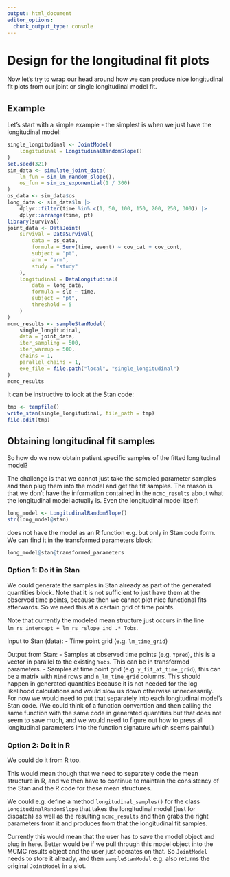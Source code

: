 ```yaml
---
output: html_document
editor_options: 
  chunk_output_type: console
---
```


# Design for the longitudinal fit plots

Now let's try to wrap our head around how we can produce nice longitudinal
fit plots from our joint or single longitudinal model fit.

## Example

Let's start with a simple example - the simplest is when we just have the
longitudinal model:

```r
single_longitudinal <- JointModel(
    longitudinal = LongitudinalRandomSlope()
)
set.seed(321)
sim_data <- simulate_joint_data(
    lm_fun = sim_lm_random_slope(),
    os_fun = sim_os_exponential(1 / 300)
)
os_data <- sim_data$os
long_data <- sim_data$lm |>
    dplyr::filter(time %in% c(1, 50, 100, 150, 200, 250, 300)) |>
    dplyr::arrange(time, pt)
library(survival)
joint_data <- DataJoint(
    survival = DataSurvival(
        data = os_data,
        formula = Surv(time, event) ~ cov_cat + cov_cont,
        subject = "pt",
        arm = "arm",
        study = "study"
    ),
    longitudinal = DataLongitudinal(
        data = long_data,
        formula = sld ~ time,
        subject = "pt",
        threshold = 5
    )
)
mcmc_results <- sampleStanModel(
    single_longitudinal,
    data = joint_data,
    iter_sampling = 500,
    iter_warmup = 500,
    chains = 1,
    parallel_chains = 1,
    exe_file = file.path("local", "single_longitudinal")
)
mcmc_results
```

It can be instructive to look at the Stan code:

```r
tmp <- tempfile()
write_stan(single_longitudinal, file_path = tmp)
file.edit(tmp)
```

## Obtaining longitudinal fit samples

So how do we now obtain patient specific samples of the fitted longitudinal model?

The challenge is that we cannot just take the sampled parameter samples and then 
plug them into the model and get the fit samples. The reason is that we don't have
the information contained in the `mcmc_results` about what the longitudinal model 
actually is. Even the longitudinal model itself:

```r
long_model <- LongitudinalRandomSlope()
str(long_model@stan)
```

does not have the model as an R function e.g. but only in Stan code form. We can
find it in the transformed parameters block:

```r
long_model@stan@transformed_parameters
```

### Option 1: Do it in Stan

We could generate the samples in Stan already as part of the generated quantities
block. Note that it is not sufficient to just have them at the observed time points,
because then we cannot plot nice functional fits afterwards. So we need this at a 
certain grid of time points.

Note that currently the modeled mean structure just occurs in the line 
`lm_rs_intercept + lm_rs_rslope_ind .* Tobs`.

Input to Stan (data):
- Time point grid (e.g. `lm_time_grid`)

Output from Stan:
- Samples at observed time points (e.g. `Ypred`), this is a vector in parallel to
  the existing `Yobs`. This can be in transformed parameters.
- Samples at time point grid (e.g. `y_fit_at_time_grid`), this can be a matrix with
  `Nind` rows and `n_lm_time_grid` columns. This should happen in generated quantities
  because it is not needed for the log likelihood calculations and would slow
  us down otherwise unnecessarily. For now we would need to put that separately
  into each longitudinal model's Stan code. (We could think of a function convention
  and then calling the same function with the same code in generated quantities
  but that does not seem to save much, and we would need to figure out how to
  press all longitudinal parameters into the function signature which seems painful.)

### Option 2: Do it in R

We could do it from R too. 

This would mean though that we need to separately code
the mean structure in R, and we then have to continue to maintain the consistency
of the Stan and the R code for these mean structures.

We could e.g. define a method `longitudinal_samples()` for the class 
`LongitudinalRandomSlope` that takes the longitudinal model (just for dispatch)
as well as the resulting `mcmc_results` and then grabs the right parameters from it
and produces from that the longitudinal fit samples.

Currently this would mean that the user has to save the model object and plug in here.
Better would be if we pull through this model object into the MCMC results object
and the user just operates on that. So `JointModel` needs to store it already,
and then `sampleStanModel` e.g. also returns the original `JointModel` in a slot.



